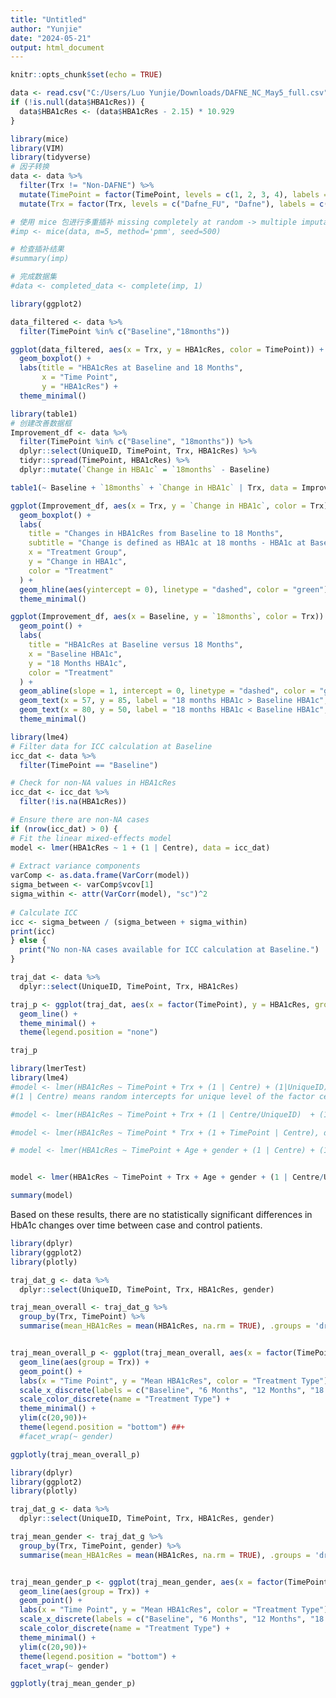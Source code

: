 ---
title: "Untitled"
author: "Yunjie"
date: "2024-05-21"
output: html_document
---

```{r setup, include=FALSE}
knitr::opts_chunk$set(echo = TRUE)
```

```{r}
data <- read.csv("C:/Users/Luo Yunjie/Downloads/DAFNE_NC_May5_full.csv")
if (!is.null(data$HBA1cRes)) {
  data$HBA1cRes <- (data$HBA1cRes - 2.15) * 10.929
}
```



```{r, echo=FALSE}
library(mice)
library(VIM)
library(tidyverse)
# 因子转换
data <- data %>%
  filter(Trx != "Non-DAFNE") %>%
  mutate(TimePoint = factor(TimePoint, levels = c(1, 2, 3, 4), labels = c("Baseline", "6months", "12months", "18months"))) %>%
  mutate(Trx = factor(Trx, levels = c("Dafne_FU", "Dafne"), labels = c("Control", "Intervention")))

# 使用 mice 包进行多重插补 missing completely at random -> multiple imputation
#imp <- mice(data, m=5, method='pmm', seed=500)

# 检查插补结果
#summary(imp)

# 完成数据集
#data <- completed_data <- complete(imp, 1)
```

```{r, echo=FALSE}
library(ggplot2)

data_filtered <- data %>%
  filter(TimePoint %in% c("Baseline","18months"))

ggplot(data_filtered, aes(x = Trx, y = HBA1cRes, color = TimePoint)) +
  geom_boxplot() +
  labs(title = "HBA1cRes at Baseline and 18 Months",
       x = "Time Point",
       y = "HBA1cRes") +
  theme_minimal()


```
```{r}
library(table1)
# 创建改善数据框
Improvement_df <- data %>%
  filter(TimePoint %in% c("Baseline", "18months")) %>%
  dplyr::select(UniqueID, TimePoint, Trx, HBA1cRes) %>%
  tidyr::spread(TimePoint, HBA1cRes) %>%
  dplyr::mutate(`Change in HBA1c` = `18months` - Baseline)

table1(~ Baseline + `18months` + `Change in HBA1c` | Trx, data = Improvement_df)
```

```{r, out.width="200%"}
ggplot(Improvement_df, aes(x = Trx, y = `Change in HBA1c`, color = Trx)) +
  geom_boxplot() +
  labs(
    title = "Changes in HBA1cRes from Baseline to 18 Months",
    subtitle = "Change is defined as HBA1c at 18 months - HBA1c at Baseline",
    x = "Treatment Group",
    y = "Change in HBA1c",
    color = "Treatment"
  ) +
  geom_hline(aes(yintercept = 0), linetype = "dashed", color = "green") +
  theme_minimal()
```




```{r}

ggplot(Improvement_df, aes(x = Baseline, y = `18months`, color = Trx)) +
  geom_point() +
  labs(
    title = "HBA1cRes at Baseline versus 18 Months",
    x = "Baseline HBA1c",
    y = "18 Months HBA1c",
    color = "Treatment"
  ) +
  geom_abline(slope = 1, intercept = 0, linetype = "dashed", color = "green", size = 1) +
  geom_text(x = 57, y = 85, label = "18 months HBA1c > Baseline HBA1c", color = "black", size = 4) +
  geom_text(x = 80, y = 50, label = "18 months HBA1c < Baseline HBA1c", color = "black", size = 4) +
  theme_minimal()
```



```{r}
library(lme4)
# Filter data for ICC calculation at Baseline
icc_dat <- data %>%
  filter(TimePoint == "Baseline")

# Check for non-NA values in HBA1cRes
icc_dat <- icc_dat %>%
  filter(!is.na(HBA1cRes))

# Ensure there are non-NA cases
if (nrow(icc_dat) > 0) {
# Fit the linear mixed-effects model
model <- lmer(HBA1cRes ~ 1 + (1 | Centre), data = icc_dat)
  
# Extract variance components
varComp <- as.data.frame(VarCorr(model))
sigma_between <- varComp$vcov[1]
sigma_within <- attr(VarCorr(model), "sc")^2
  
# Calculate ICC
icc <- sigma_between / (sigma_between + sigma_within)
print(icc)
} else {
  print("No non-NA cases available for ICC calculation at Baseline.")
}
```


```{r}
traj_dat <- data %>%
  dplyr::select(UniqueID, TimePoint, Trx, HBA1cRes)

traj_p <- ggplot(traj_dat, aes(x = factor(TimePoint), y = HBA1cRes, group = UniqueID, color = factor(UniqueID), linetype = Trx)) +
  geom_line() +
  theme_minimal() +
  theme(legend.position = "none")

traj_p
```
```{r}
library(lmerTest)
library(lme4)
#model <- lmer(HBA1cRes ~ TimePoint + Trx + (1 | Centre) + (1|UniqueID), data = data)
#(1 | Centre) means random intercepts for unique level of the factor centre

#model <- lmer(HBA1cRes ~ TimePoint + Trx + (1 | Centre/UniqueID)  + (1 | gender) + (1 | Age), data = data)

#model <- lmer(HBA1cRes ~ TimePoint * Trx + (1 + TimePoint | Centre), data = data)

# model <- lmer(HBA1cRes ~ TimePoint + Age + gender + (1 | Centre) + (1|UniqueID), data = data)


model <- lmer(HBA1cRes ~ TimePoint + Trx + Age + gender + (1 | Centre/UniqueID), data = data)

summary(model)
```
Based on these results, there are no statistically significant differences in HbA1c changes over time between case and control patients.


```{r}
library(dplyr)
library(ggplot2)
library(plotly)

traj_dat_g <- data %>%
  dplyr::select(UniqueID, TimePoint, Trx, HBA1cRes, gender)

traj_mean_overall <- traj_dat_g %>%
  group_by(Trx, TimePoint) %>%
  summarise(mean_HBA1cRes = mean(HBA1cRes, na.rm = TRUE), .groups = 'drop')


traj_mean_overall_p <- ggplot(traj_mean_overall, aes(x = factor(TimePoint), y = mean_HBA1cRes, color = Trx)) +
  geom_line(aes(group = Trx)) + 
  geom_point() + 
  labs(x = "Time Point", y = "Mean HBA1cRes", color = "Treatment Type") +  
  scale_x_discrete(labels = c("Baseline", "6 Months", "12 Months", "18 Months")) + 
  scale_color_discrete(name = "Treatment Type") + 
  theme_minimal() +
  ylim(c(20,90))+
  theme(legend.position = "bottom") ##+ 
  #facet_wrap(~ gender) 

ggplotly(traj_mean_overall_p)

```


```{r}
library(dplyr)
library(ggplot2)
library(plotly)

traj_dat_g <- data %>%
  dplyr::select(UniqueID, TimePoint, Trx, HBA1cRes, gender)

traj_mean_gender <- traj_dat_g %>%
  group_by(Trx, TimePoint, gender) %>%
  summarise(mean_HBA1cRes = mean(HBA1cRes, na.rm = TRUE), .groups = 'drop')


traj_mean_gender_p <- ggplot(traj_mean_gender, aes(x = factor(TimePoint), y = mean_HBA1cRes, color = Trx)) +
  geom_line(aes(group = Trx)) + 
  geom_point() + 
  labs(x = "Time Point", y = "Mean HBA1cRes", color = "Treatment Type") +  
  scale_x_discrete(labels = c("Baseline", "6 Months", "12 Months", "18 Months")) + 
  scale_color_discrete(name = "Treatment Type") + 
  theme_minimal() +
  ylim(c(20,90))+
  theme(legend.position = "bottom") + 
  facet_wrap(~ gender) 

ggplotly(traj_mean_gender_p)
```



